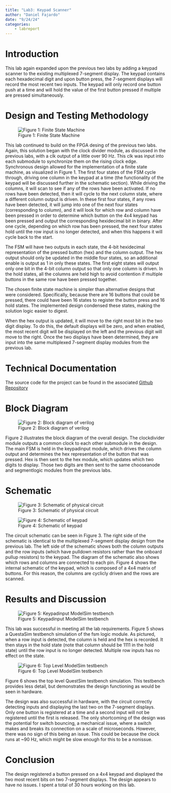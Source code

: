 ```yaml
---
title: "Lab3: Keypad Scanner"
author: "Daniel Fajardo"
date: "9/24/24"
categories:
    - labreport
---
```


# Introduction

This lab again expanded upon the previous two labs by adding a keypad scanner to the existing multiplexed 7-segment display. The keypad
contains each hexadecimal digit and upon button press, the 7-segment displays will record the most recent two inputs. The keypad will
only record one button push at a time and will hold the value of the first button pressed if multiple are pressed simultaneously.

# Design and Testing Methodology

![Figure 1: Finite State Machine](images/Lab3 FSM.jpg)

This lab continued to build on the FPGA desing of the previous two labs. Again, this solution began with the clock divider module, as
discussed in the previous labs, with a clk output of a little over 90 Hz. This clk was input into each submodule to synchronize them on
the rising clock edge. Synchronous design allowed for the implementation of a finite state machine, as visualized in Figure 1. The first
four states of the FSM cycle through, driving one column in the keypad at a time (the functionality of the keypad will be discussed
further in the schematic section). While driving the columns, it will scan to see if any of the rows have been activated. If no rows
have been detected, then it will cycle to the next column state, where a different column output is driven. In these first four states,
if any rows have been detected, it will jump into one of the next four states (corresponding to column), and it will look for which row
and column have been pressed in order to determine which button on the 4x4 keypad has been pressed and output the corresponding
hexidecimal bit in binary. After one cycle, depending on which row has been pressed, the next four states hold until the row input is no
longer detected, and when this happens it will cycle back to the start.

The FSM will have two outputs in each state, the 4-bit hexidecimal representation of the pressed button (hex) and the column output. The
hex output should only be updated in the middle four states, so an additional enable is output as 1 in only these states. The first
eight states will output only one bit in the 4-bit column output so that only one column is driven. In the hold states, all the columns
are held high to avoid contention if multiple buttons in the same row have been pressed together.

The chosen finite state machine is simpler than alternative designs that were considered. Specifically, because there are 16 buttons
that could be pressed, there could have been 16 states to register the button press and 16 hold states. The implemented design condensed
these states, making the solution logic easier to digest.

When the hex output is updated, it will move to the right most bit in the two digit display. To do this, the default displays will be
zero, and when enabled, the most recent digit will be displayed on the left and the previous digit will move to the right. Once the two
displays have been determined, they are input into the same multiplexed 7-segment display modules from the previous lab.

# Technical Documentation

The source code for the project can be found in the associated [Github Repository](https://github.com/Daniel-Fajardo/e155-lab3)

# Block Diagram

![Figure 2: Block diagram of verilog](images/Lab3 Block Diagram.jpg)

Figure 2 illustrates the block diagram of the overall design. The clockdivider module outputs a common clock to each other submodule in
the design. The main FSM is held in the keypadinput module, which drives the column output and determines the hex representation of the
button that was pressed. Hex is then sent to the hex module, which updates which two digits to display. Those two digits are then sent
to the same chooseanode and segmentlogic modules from the previous labs.

# Schematic

![Figure 3: Schematic of physical circuit](images/Lab3 Schematic.jpg)

![Figure 4: Schematic of keypad](images/Lab3 Keypad Schematic.jpg)

The circuit schematic can be seen in Figure 3. The right side of the schematic is identical to the multiplexed 7-segment display design
from the previous lab. The left side of the schematic shows both the column outputs and the row inputs (which have pulldown resistors
rather than the onboard pullup resistors) to the keypad. The diagram of the schematic also shows which rows and columns are connected to
each pin. Figure 4 shows the internal schematic of the keypad, which is composed of a 4x4 matrix of buttons. For this reason, the
columns are cyclicly driven and the rows are scanned.

# Results and Discussion

![Figure 5: Keypadinput ModelSim testbench](images/keypadinput_tb sim.png)

This lab was successful in meeting all the lab requirements. Figure 5 shows a QuestaSim testbench simulation of the fsm logic module. As
pictured, when a row input is detected, the column is held and the hex is recorded. It then stays in the hold state (note that column
should be 1111 in the hold state) until the row input is no longer detected. Multiple row inputs has no effect on the state.

![Figure 6: Top Level ModelSim testbench](images/tb.jpg)

Figure 6 shows the top level QuestSim testbench simulation. This testbench provides less detail, but demonstrates the design functioning
as would be seen in hardware.

The design was also successful in hardware, with the circuit correctly detecting inputs and displaying the last two on the 7-segment
displays. Only one button is registered at a time and a second input will not be registered until the first is released. The only
shortcoming of the design was the potential for switch bouncing, a mechanical issue, where a switch makes and breaks its connection on a
scale of microseconds. However, there was no sign of this being an issue. This could be because the clock runs at ~90 Hz, which might be
slow enough for this to be a nonissue.

# Conclusion

The design registered a button pressed on a 4x4 keypad and displayed the two most recent bits on two 7-segment displays. The design
appears to have no issues. I spent a total of 30 hours working on this lab.